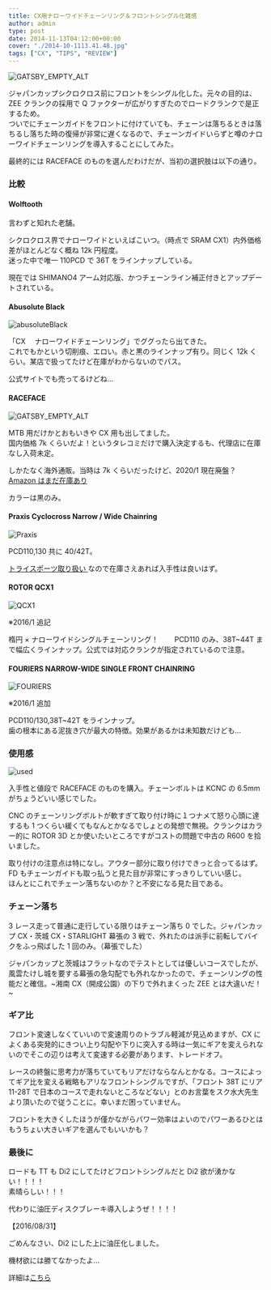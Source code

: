 ---
title: CX用ナローワイドチェーンリング＆フロントシングル化雑感
author: admin
type: post
date: 2014-11-13T04:12:00+00:00
cover: "./2014-10-1113.41.48.jpg"
tags: ["CX", "TIPS", "REVIEW"]
---

![GATSBY_EMPTY_ALT](./2014-10-1113.41.48.jpg)

ジャパンカップシクロクロス前にフロントをシングル化した。元々の目的は、ZEE クランクの採用で Q ファクターが広がりすぎたのでロードクランクで是正するため。  
ついでにチェーンガイドをフロントに付けていても、チェーンは落ちるときは落ちるし落ちた時の復帰が非常に遅くなるので、チェーンガイドいらずと噂のナローワイドチェーンリングを導入することにしてみた。

最終的には RACEFACE のものを選んだわけだが、当初の選択肢は以下の通り。

### 比較

#### Wolftooth

<LinkBox isAmazonLink url="https://www.amazon.co.jp/dp/B00MYJ3MPU/" />

言わずと知れた老舗。

シクロクロス界でナローワイドといえばこいつ。（時点で SRAM CX1）内外価格差がほとんどなく概ね 12k 円程度。  
迷った中で唯一 110PCD で 36T をラインナップしている。

現在では SHIMANO4 アーム対応版、かつチェーンライン補正付きとアップデートされている。

#### Abusolute Black

![abusoluteBlack](./cyclocross_narrow_wide_cx_chainring_110bcd_2.jpg)

「CX 　ナローワイドチェーンリング」でググったら出てきた。  
これでもかという切削痕、エロい。赤と黒のラインナップ有り。同じく 12k くらい。某店で扱ってたけど在庫がわからないのでパス。

公式サイトでも売ってるけどね…

#### RACEFACE

![GATSBY_EMPTY_ALT](./FireShotCapture66-ProductDetails-RaceFace_-http___www.raceface.com_products_d.png)

MTB 用だけかとおもいきや CX 用も出してました。  
国内価格 7k くらいだよ！というタレコミだけで購入決定するも、代理店に在庫なし入荷未定。

しかたなく海外通販。当時は 7k くらいだったけど、2020/1 現在廃盤？[Amazon はまだ在庫あり](https://amzn.to/362kOwE)

カラーは黒のみ。

#### Praxis Cyclocross Narrow / Wide Chainring

![Praxis](./E38380E382A6E383B3E383ADE383BCE38389.jpg)

PCD110,130 共に 40/42T。

<a href="http://www.trisports.jp/?q=catalog/node/7605" target="_blank">
  トライスポーツ取り扱い
</a>
なので在庫さえあれば入手性は良いはず。

#### ROTOR QCX1

![QCX1](./qcx1.jpg)

※2016/1 追記

楕円 × ナローワイドシングルチェーンリング！　　
PCD110 のみ、38T~44T まで幅広くラインナップ。公式では対応クランクが指定されているので注意。

#### FOURIERS NARROW-WIDE SINGLE FRONT CHAINRING

![FOURIERS](./1412295707.jpg)

※2016/1 追加

PCD110/130,38T~42T をラインナップ。  
歯の根本にある泥抜き穴が最大の特徴。効果があるかは未知数だけども…

### 使用感

![used](./2014-10-1113.41.57.jpg)

入手性と値段で RACEFACE のものを購入。チェーンボルトは KCNC の 6.5mm がちょうどいい感じでした。

CNC のチェーンリングボルトが軟すぎて取り付け時に１つナメて怒り心頭に達するも 1 つくらい緩くてもなんとかなるでしょとの発想で無視。クランクはカラー的に ROTOR 3D とか使いたいところですがコストの問題で中古の R600 を拾いました。

取り付けの注意点は特になし。アウター部分に取り付けできっと合ってるはず。FD もチェーンガイドも取っ払うと見た目が非常にすっきりしていい感じ。  
ほんとにこれでチェーン落ちないのか？と不安になる見た目である。

### チェーン落ち

3 レース走って普通に走行している限りはチェーン落ち 0 でした。ジャパンカップ CX・茨城 CX・STARLIGHT 幕張の 3 戦で、外れたのは派手に前転してバイクをふっ飛ばした 1 回のみ。（幕張でした）

ジャパンカップと茨城はフラットなのでテストとしては優しいコースでしたが、風雲たけし城を要する幕張の急勾配でも外れなかったので、チェーンリングの性能だと確信。~湘南 CX（開成公園）の下りで外れまくった ZEE とは大違いだ！~

### ギア比

フロント変速しなくていいので変速周りのトラブル軽減が見込めますが、CX によくある突発的にきつい上り勾配や下りに突入する時は一気にギアを変えられないのでそこの辺りは考えて変速する必要があります、トレードオフ。

レースの終盤に思考力が落ちていてもリアだけならなんとかなる。コースによってギア比を変える戦略もアリなフロントシングルですが、「フロント 38T にリア 11-28T で日本のコースで走れないところなどない」とのお言葉をスク水大先生より頂いたので従うことに。幸いまだ困っていません。

フロントを大きくしたほうが僅かながらパワー効率はよいのでパワーあるひとはもうちょい大きいギアを選んでもいいかも？

### 最後に

ロードも TT も Di2 にしてたけどフロントシングルだと Di2 欲が湧かない！！！！  
素晴らしい！！！

代わりに油圧ディスクブレーキ導入しようぜ！！！！

【2016/08/31】

ごめんなさい、Di2 にした上に油圧化しました。

機材欲には勝てなかったよ…

詳細は<a href="/2016/08/st-r785mtbcx.html" target="_blank">こちら</a>

<LinkBox isAmazonLink url="https://www.amazon.co.jp/dp/B00MYJ3MPU/" />
